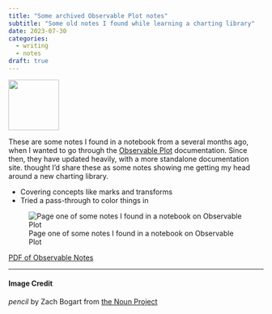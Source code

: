 ```yaml
---
title: "Some archived Observable Plot notes"
subtitle: "Some old notes I found while learning a charting library"
date: 2023-07-30
categories:
  - writing
  - notes
draft: true
---
```


![](54 - pencil.svg){fig-align="center" width="100"}

These are some notes I found in a notebook from a several months ago, when I wanted to go through the [Observable Plot](https://observablehq.com/plot/) documentation. Since then, they have updated heavily, with a more standalone documentation site. thought I'd share these as some notes showing me getting my head around a new charting library.

- Covering concepts like marks and transforms
- Tried a pass-through to color things in

![Page one of some notes I found in a notebook on Observable Plot](notes1.jpg)

<!-- Noun Link Buttons -->
<a class="btn btn-success" href="old-observable-notes.pdf" role="button"><i class="bi bi-pencil-fill"></i> PDF of Observable Notes</a>

---
#### Image Credit

*pencil* by Zach Bogart from [the Noun Project](https://thenounproject.com/zachbogart)